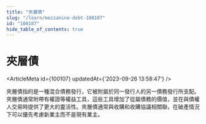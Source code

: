 ```yaml
---
title: "夾層債"
slug: "/learn/mezzanine-debt-100107"
id: "100107"
hide_table_of_contents: true
---
```



# 夾層債

<ArticleMeta id={100107} updatedAt={'2023-09-26 13:58:47'} />
<div className='border-solid border-b border-t-0 my-4 border-[var(--ifm-color-gray-300)]' />

夾層債指的是一種混合債務發行，它被附屬於同一發行人的另一債務發行所支配。夾層債通常附帶有權證等權益工具，這些工具增加了從屬債務的價值，並在與債權人交易時提供了更大的靈活性。夾層債通常與收購和收購協議相關聯，在破產情況下可以優先考慮新業主而不是現有業主。
